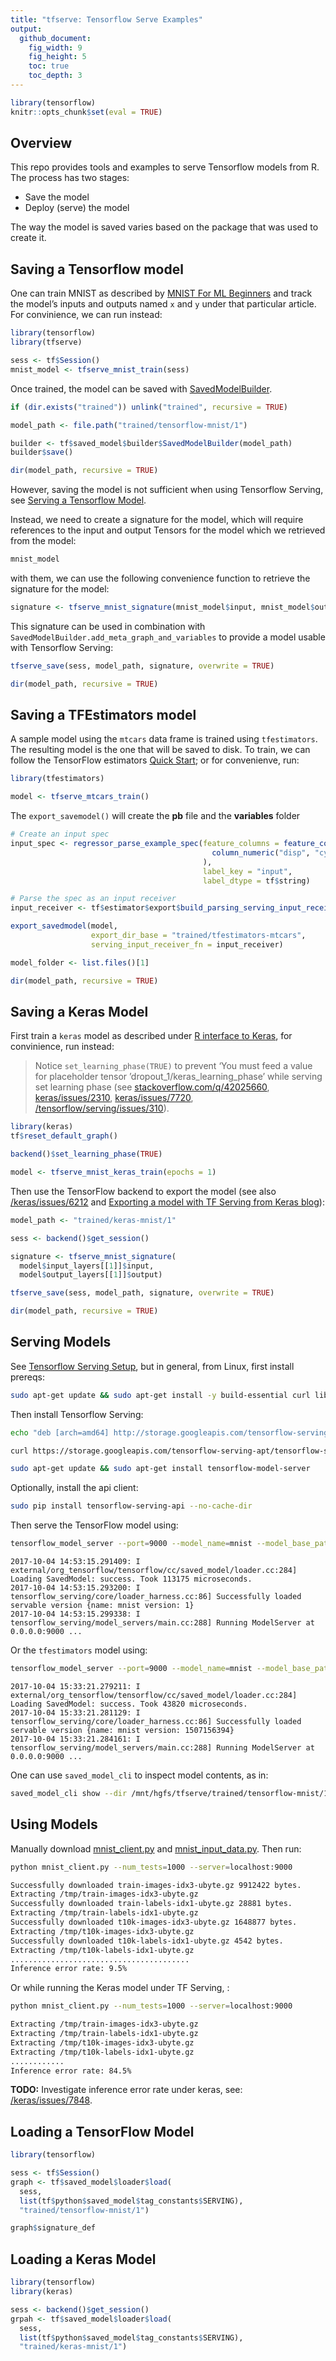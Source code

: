 ```yaml
---
title: "tfserve: Tensorflow Serve Examples"
output:
  github_document:
    fig_width: 9
    fig_height: 5
    toc: true
    toc_depth: 3
---
```



```r
library(tensorflow)
knitr::opts_chunk$set(eval = TRUE)
```

## Overview

This repo provides tools and examples to serve Tensorflow models from R. The process has two stages:

- Save the model
- Deploy (serve) the model

The way the model is saved varies based on the package that was used to create it.  

## Saving a Tensorflow model

One can train MNIST as described by [MNIST For ML Beginners](https://tensorflow.rstudio.com/tensorflow/articles/tutorial_mnist_beginners.html) and track
the model's inputs and outputs named `x` and `y` under that particular article. For convinience, we can
run instead:

```r
library(tensorflow)
library(tfserve)

sess <- tf$Session()
mnist_model <- tfserve_mnist_train(sess)
```

Once trained, the model can be saved with [SavedModelBuilder](https://www.tensorflow.org/api_docs/python/tf/saved_model/builder/SavedModelBuilder).

```r
if (dir.exists("trained")) unlink("trained", recursive = TRUE)

model_path <- file.path("trained/tensorflow-mnist/1")

builder <- tf$saved_model$builder$SavedModelBuilder(model_path)
builder$save()

dir(model_path, recursive = TRUE)
```

However, saving the model is not sufficient when using Tensorflow Serving, see [Serving a Tensorflow Model](https://www.tensorflow.org/serving/serving_basic).

Instead, we need to create a signature for the model, which will require references to the
input and output Tensors for the model which we retrieved from the model:

```r
mnist_model
```

with them, we can use the following convenience function to retrieve the signature for the model:

```r
signature <- tfserve_mnist_signature(mnist_model$input, mnist_model$output)
```

This signature can be used in combination with `SavedModelBuilder.add_meta_graph_and_variables` to
provide a model usable with Tensorflow Serving:

```r
tfserve_save(sess, model_path, signature, overwrite = TRUE)

dir(model_path, recursive = TRUE)
```

## Saving a TFEstimators model

A sample model using the `mtcars` data frame is trained using `tfestimators`.  The resulting model is the one that will be saved to disk. To train, we can follow the TensorFlow estimators [Quick Start](https://tensorflow.rstudio.com/tfestimators/); or for convenienve, run:

```r
library(tfestimators)

model <- tfserve_mtcars_train()
```

The `export_savemodel()` will create the **pb** file and the **variables** folder

```r
# Create an input spec
input_spec <- regressor_parse_example_spec(feature_columns = feature_columns( 
                                             column_numeric("disp", "cyl")
                                           ),
                                           label_key = "input",
                                           label_dtype = tf$string)

# Parse the spec as an input receiver 
input_receiver <- tf$estimator$export$build_parsing_serving_input_receiver_fn(input_spec)

export_savedmodel(model, 
                  export_dir_base = "trained/tfestimators-mtcars",
                  serving_input_receiver_fn = input_receiver)

model_folder <- list.files()[1]

dir(model_path, recursive = TRUE)
```

## Saving a Keras Model

First train a `keras` model as described under [R interface to Keras](https://tensorflow.rstudio.com/keras/), for convinience, run instead:

> Notice `set_learning_phase(TRUE)` to prevent 'You must feed a value for
> placeholder tensor 'dropout_1/keras_learning_phase' while serving set learning
> phase (see [stackoverflow.com/q/42025660](https://stackoverflow.com/questions/42025660/keras-set-learning-phase-for-dropout-when-saving-tensorflow-session),
> [keras/issues/2310](https://github.com/fchollet/keras/issues/2310), 
> [keras/issues/7720](https://github.com/fchollet/keras/issues/7720),
> [/tensorflow/serving/issues/310](https://github.com/tensorflow/serving/issues/310)).

```r
library(keras)
tf$reset_default_graph()

backend()$set_learning_phase(TRUE)

model <- tfserve_mnist_keras_train(epochs = 1)
```

Then use the TensorFlow backend to export the model (see also [/keras/issues/6212](https://github.com/fchollet/keras/issues/6212) and [Exporting a model with TF Serving from Keras blog](https://blog.keras.io/keras-as-a-simplified-interface-to-tensorflow-tutorial.html#exporting-a-model-with-tensorflow-serving)):

```r
model_path <- "trained/keras-mnist/1"

sess <- backend()$get_session()

signature <- tfserve_mnist_signature(
  model$input_layers[[1]]$input,
  model$output_layers[[1]]$output)

tfserve_save(sess, model_path, signature, overwrite = TRUE)

dir(model_path, recursive = TRUE)
```

## Serving Models

See [Tensorflow Serving Setup](https://www.tensorflow.org/serving/setup#installing_using_apt-get), but in general, from Linux, first install prereqs:

```bash
sudo apt-get update && sudo apt-get install -y build-essential curl libcurl3-dev git libfreetype6-dev libpng12-dev libzmq3-dev pkg-config python-dev python-numpy python-pip software-properties-common swig zip zlib1g-dev
```

Then install Tensorflow Serving:

```bash
echo "deb [arch=amd64] http://storage.googleapis.com/tensorflow-serving-apt stable tensorflow-model-server tensorflow-model-server-universal" | sudo tee /etc/apt/sources.list.d/tensorflow-serving.list

curl https://storage.googleapis.com/tensorflow-serving-apt/tensorflow-serving.release.pub.gpg | sudo apt-key add -

sudo apt-get update && sudo apt-get install tensorflow-model-server
```

Optionally, install the api client:

```bash
sudo pip install tensorflow-serving-api --no-cache-dir
```

Then serve the TensorFlow model using:

```bash
tensorflow_model_server --port=9000 --model_name=mnist --model_base_path=/mnt/hgfs/tfserve/trained/tensorflow-mnist
```

```
2017-10-04 14:53:15.291409: I external/org_tensorflow/tensorflow/cc/saved_model/loader.cc:284] Loading SavedModel: success. Took 113175 microseconds.
2017-10-04 14:53:15.293200: I tensorflow_serving/core/loader_harness.cc:86] Successfully loaded servable version {name: mnist version: 1}
2017-10-04 14:53:15.299338: I tensorflow_serving/model_servers/main.cc:288] Running ModelServer at 0.0.0.0:9000 ...
```

Or the `tfestimators` model using:

```bash
tensorflow_model_server --port=9000 --model_name=mnist --model_base_path=/mnt/hgfs/tfserve/trained/tfestimators-mtcars
```

```
2017-10-04 15:33:21.279211: I external/org_tensorflow/tensorflow/cc/saved_model/loader.cc:284] Loading SavedModel: success. Took 43820 microseconds.
2017-10-04 15:33:21.281129: I tensorflow_serving/core/loader_harness.cc:86] Successfully loaded servable version {name: mnist version: 1507156394}
2017-10-04 15:33:21.284161: I tensorflow_serving/model_servers/main.cc:288] Running ModelServer at 0.0.0.0:9000 ...

```

One can use `saved_model_cli` to inspect model contents, as in:

```bash
saved_model_cli show --dir /mnt/hgfs/tfserve/trained/tensorflow-mnist/1
```

## Using Models

Manually download [mnist_client.py](https://raw.githubusercontent.com/tensorflow/serving/master/tensorflow_serving/example/mnist_client.py) and [mnist_input_data.py](https://raw.githubusercontent.com/tensorflow/serving/master/tensorflow_serving/example/mnist_input_data.py). Then run:

```bash
python mnist_client.py --num_tests=1000 --server=localhost:9000

Successfully downloaded train-images-idx3-ubyte.gz 9912422 bytes.
Extracting /tmp/train-images-idx3-ubyte.gz
Successfully downloaded train-labels-idx1-ubyte.gz 28881 bytes.
Extracting /tmp/train-labels-idx1-ubyte.gz
Successfully downloaded t10k-images-idx3-ubyte.gz 1648877 bytes.
Extracting /tmp/t10k-images-idx3-ubyte.gz
Successfully downloaded t10k-labels-idx1-ubyte.gz 4542 bytes.
Extracting /tmp/t10k-labels-idx1-ubyte.gz
........................................
Inference error rate: 9.5%
```

Or while running the Keras model under TF Serving, :

```bash
python mnist_client.py --num_tests=1000 --server=localhost:9000

Extracting /tmp/train-images-idx3-ubyte.gz
Extracting /tmp/train-labels-idx1-ubyte.gz
Extracting /tmp/t10k-images-idx3-ubyte.gz
Extracting /tmp/t10k-labels-idx1-ubyte.gz
............
Inference error rate: 84.5%

```

**TODO:** Investigate inference error rate under keras, see: [/keras/issues/7848](https://github.com/fchollet/keras/issues/7848).

## Loading a TensorFlow Model

```r
library(tensorflow)

sess <- tf$Session()
graph <- tf$saved_model$loader$load(
  sess,
  list(tf$python$saved_model$tag_constants$SERVING),
  "trained/tensorflow-mnist/1")

graph$signature_def
```

## Loading a Keras Model

```r
library(tensorflow)
library(keras)

sess <- backend()$get_session()
grpah <- tf$saved_model$loader$load(
  sess,
  list(tf$python$saved_model$tag_constants$SERVING),
  "trained/keras-mnist/1")
```
